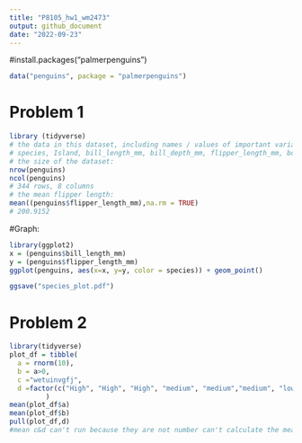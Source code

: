 ```yaml
---
title: "P8105_hw1_wm2473"
output: github_document
date: "2022-09-23"
---
```

#install.packages("palmerpenguins")
```r
data("penguins", package = "palmerpenguins")
```

# Problem 1
```r
library (tidyverse)
# the data in this dataset, including names / values of important variables:
# species, Island, bill_length_mm, bill_depth_mm, flipper_length_mm, body_mass_g, sex, year
# the size of the dataset:
nrow(penguins)
ncol(penguins)
# 344 rows, 8 columns
# the mean flipper length:
mean((penguins$flipper_length_mm),na.rm = TRUE)
# 200.9152
```
#Graph:
```r
library(ggplot2)
x = (penguins$bill_length_mm)
y = (penguins$flipper_length_mm)
ggplot(penguins, aes(x=x, y=y, color = species)) + geom_point()

ggsave("species_plot.pdf")
```
# Problem 2
```r
library(tidyverse)
plot_df = tibble(
  a = rnorm(10), 
  b = a>0, 
  c ="wetuinvgfj", 
  d =factor(c("High", "High", "High", "medium", "medium","medium", "low", "low", "low", "low"))
         )
mean(plot_df$a)
mean(plot_df$b)
pull(plot_df,d)
#mean c&d can't run because they are not number can't calculate the mean of them
```



